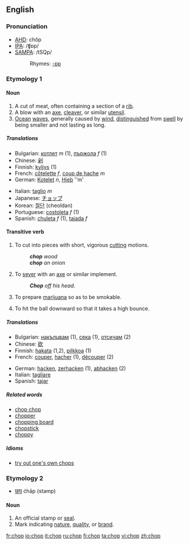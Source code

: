 ==English==

===Pronunciation===
*[[w:AHD|AHD]]: chŏp
*[[w:IPA|IPA]]: /ʧɒp/
*[[w:SAMPA|SAMPA]]: /tSQp/
*:Rhymes: [[Rhymes:English:-ɒp|-ɒp]]

===Etymology 1===

====Noun====
{{en-noun}}
# A cut of meat, often containing a section of a [[rib]].
# A blow with an [[axe]], [[cleaver]], or similar [[utensil]].
# [[ocean|Ocean]] [[wave]]s, generally caused by [[wind]], [[distinguished]] from [[swell]] by being smaller and not lasting as long.

=====Translations=====
{{top}}
*Bulgarian: [[котлет]] ''m'' (1), [[пържола]] ''f'' (1)
*Chinese: [[剁]]
*Finnish: [[kyljys]] (1)
*French: [[côtelette]] ''f'', [[coup de hache]] ''m''
*German: [[Kotelet]] ''n'', [[Hieb]] ''m'
{{mid}}
*Italian: [[taglio]] ''m''
*Japanese: [[チョップ]]
*Korean: [[절단]] (cheoldan)
*Portuguese: [[costoleta]] ''f'' (1)
*Spanish: [[chuleta]] ''f'' (1), [[tajada]] ''f''
{{bottom}}

====Transitive verb====
{{en-verb|chops|chopping|chopped|chopped}}
# To cut into pieces with short, vigorous [[cutting]] motions.
#:'''''chop''' wood''
#:'''''chop''' an onion''
# To [[sever]] with an [[axe]] or similar implement. 
#:'''''Chop''' off his head.''
# To prepare [[marijuana]] so as to be smokable.
# {{baseball}} To hit the ball downward so that it takes a high bounce.

=====Translations=====
{{top}}
*Bulgarian: [[накълцвам]] (1), [[сека]] (1), [[отсичам]] (2)
*Chinese: [[砍]]
*Finnish: [[hakata]] (1,2), [[pilkkoa]] (1)
*French: [[couper]], [[hacher]] (1), [[découper]] (2)
{{mid}}
*German: [[hacken]], [[zerhacken]] (1), [[abhacken]] (2)
*Italian: [[tagliare]]
*Spanish: [[tajar]]
{{bottom}}

=====Related words=====
*[[chop chop]]
*[[chopper]]
*[[chopping board]]
*[[chopstick]]
*[[choppy]]

=====Idioms=====
*[[try out one's own chops]]

===Etymology 2===
* {{Hind.}} [[छाप]] ćhāp (stamp)

====Noun====
{{en-noun}}
# An official stamp or [[seal]].
# Mark indicating [[nature]], [[quality]], or [[brand]].

[[fr:chop]]
[[io:chop]]
[[it:chop]]
[[ru:chop]]
[[fi:chop]]
[[ta:chop]]
[[vi:chop]]
[[zh:chop]]
